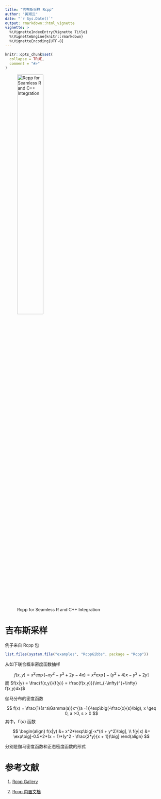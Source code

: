 ```yaml
---
title: "吉布斯采样 Rcpp"
author: "黄湘云"
date: "`r Sys.Date()`"
output: rmarkdown::html_vignette
vignette: >
  %\VignetteIndexEntry{Vignette Title}
  %\VignetteEngine{knitr::rmarkdown}
  %\VignetteEncoding{UTF-8}
---
```


```r
knitr::opts_chunk$set(
  collapse = TRUE,
  comment = "#>"
)
```

![Rcpp for Seamless R and C++ Integration](http://www.rcpp.org/book/seamless.png){ width=45% }

# 吉布斯采样

例子来自 Rcpp 包

```r
list.files(system.file("examples", "RcppGibbs", package = "Rcpp"))
```

从如下联合概率密度函数抽样

$$
f(x,y) = x^2\exp(-xy^2 - y^2 + 2y -4x) = x^2 \exp\big[-(y^2+4)x - y^2 + 2y\big]
$$
而 $f(x|y) = \frac{f(x,y)}{f(y)} = \frac{f(x,y)}{\int_{-\infty}^{+\infty} f(x,y)dx}$

伽马分布的密度函数

$$
f(x) = \frac{1}{s^a\Gamma(a)}x^{(a -1)}\exp\big(-\frac{x}{s}\big), x \geq 0, a >0, s > 0
$$
其中，$\Gamma(a)$ 函数

$$
\begin{align}
f(x|y) &= x^2*\exp\big[-x*(4 + y^2)\big], \\
f(y|x) &= \exp\big[-0.5*2*(x + 1)*(y^2 - \frac{2*y}{x + 1})\big]
\end{align}
$$

分别是伽马密度函数和正态密度函数的形式

# 参考文献

1. [Rcpp Gallery](https://gallery.rcpp.org/)

1. [Rcpp 内置文档](http://dirk.eddelbuettel.com/code/rcpp/html/index.html)


